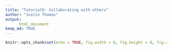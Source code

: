 ```yaml
---
title: "Tutorial6: Collaborating with others"
author: "Justin Thomas"
output:
      html_document
keep_md: TRUE
---
```


```r
knitr::opts_chunk$set(echo = TRUE, fig.width = 8, fig.height = 8, fig.align = "center", fig.path = "FiguresTut6")
```

